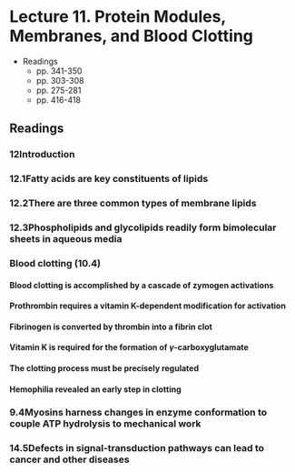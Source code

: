 # Lecture 11. Protein Modules, Membranes, and Blood Clotting

- Readings
  - pp. 341-350
  - pp. 303-308
  - pp. 275-281
  - pp. 416-418

## Readings

### 12<SPACE/>Introduction

### 12.1<SPACE/>Fatty acids are key constituents of lipids

### 12.2<SPACE/>There are three common types of membrane lipids

### 12.3<SPACE/>Phospholipids and glycolipids readily form bimolecular sheets in aqueous media

### Blood clotting (10.4)

#### Blood clotting is accomplished by a cascade of zymogen activations

#### Prothrombin requires a vitamin K-dependent modification for activation

#### Fibrinogen is converted by thrombin into a fibrin clot

#### Vitamin K is required for the formation of $\gamma$-carboxyglutamate

#### The clotting process must be precisely regulated

#### Hemophilia revealed an early step in clotting

### 9.4<SPACE/>Myosins harness changes in enzyme conformation to couple ATP hydrolysis to mechanical work

### 14.5<SPACE />Defects in signal-transduction pathways can lead to cancer and other diseases